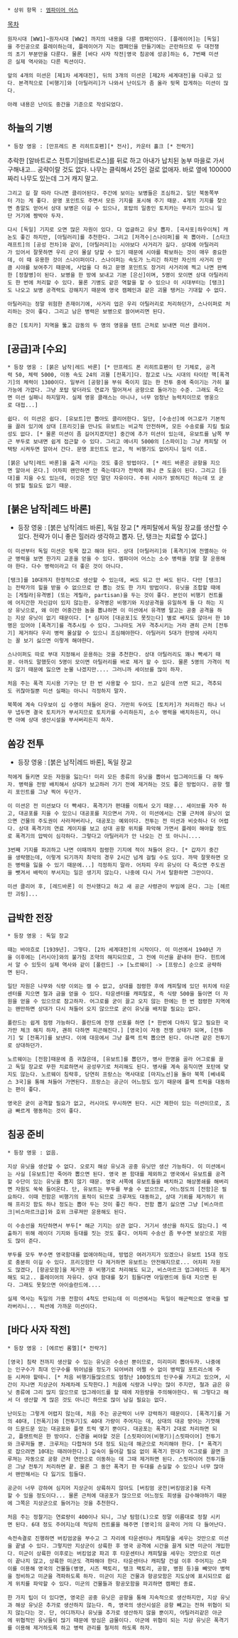  * 상위 항목 : [[엠파이어 어스]]
 

[[목차]]

 원자시대 [WW1]~원자시대 [WW2] 까지의 내용을 다룬 캠페인이다. [플레이어]는 [독일]을 주인공으로 플레이하는데, 플레이어가 지는 캠페인을 만들기에는 곤란하므로 두 대전쟁의 초기 부분만을 다룬다. 물론 [바다 사자 작전|영국 침공에 성공]하는 6, 7번째 미션은 실제 역사와는 다른 픽션이다.

 앞의 4개의 미션은 [제1차 세계대전], 뒤의 3개의 미션은 [제2차 세계대전]을 다루고 있다. 본격적으로 [비행기]와 [아틸러리]가 나와서 난이도가 좀 올라 뒷목 잡게하는 미션이 많다. 

 아래 내용은 난이도 중간을 기준으로 작성되었다.


== 하늘의 기병 ==

 * 등장 영웅 : [만프레드 폰 리히트호펜][* 전사], 카운터 홀크 [* 전략가]

추락한 [알바트로스 전투기|알바트로스]를 뒤로 하고 아내가 납치된 농부 마을로 가서 구해내고... 공략이랄 것도 없다. 나무는 클릭해서 25인 걸로 없애자. 바로 옆에 100000짜리 나무도 있는데 그거 캐지 말고.

 그리고 길 잘 따라 다니면 클리어된다. 주간에 보이는 보병들은 조심하고. 일단 북동쪽부터 가는 게 좋다. 문명 포인트도 주면서 모든 기지를 표시해 주기 때문. 4개의 기지를 찾으면 총알도 얻어서 상대 보병은 이길 수 있으나, 포탑의 일종인 토치카는 무리가 있으니 일단 거기에 짱박아 두자.

 다시 [독일] 기지로 오면 많은 자원이 있다. 다 업글하고 유닛 뽑자. [곡사포|하우이쳐] 캐논도 좋긴 하지만, [아틸러리]를 추천한다. 그리고 [저격수|스나이퍼]를 꼭 뽑아라. [스타크래프트]의 [공성 전차]와 같이, [아틸러리]는 시야보다 사거리가 길다. 상대에 아틸러리가 있어서 잘못하면 우리 군이 몰살 당할 수 있기 때문에 시야를 확보하는 것이 매우 중요한데, 이 때 유용한 것이 스나이퍼이다. 스나이퍼는 속도가 느리긴 하지만 자신의 사거리 만큼 시야를 보여주기 때문에, 사업을 다 하고 문명 포인트도 장거리 사거리에 찍고 나면 완벽한 [정찰병]이 된다. 보병을 한 방에 보내고 기본 [은신]이며, 5명이 모이면 상대 아틸러리도 한 번에 처리할 수 있다. 물론 기병도 같은 역할을 할 수 있으나 이 시대부터는 [탱크]도 나오고 보병 공격력도 강해지기 때문에 영국 캠페인과 같은 괴물 탱커는 기대할 수 없다.

 아틸러리는 정말 위험한 존재이기에, 사거리 업은 우리 아틸러리로 처리하던가, 스나이퍼로 처리하는 것이 좋다. 그리고 남은 병력은 보병으로 쓸어버리면 된다. 

 중간 [토치카] 지역을 뚫고 감동의 두 명의 영웅을 텐트 근처로 보내면 미션 클리어.

== [공급]과 [수요] ==

 * 등장 영웅 : [붉은 남작|레드 바론] [* 만프레드 폰 리히트호펜이 탄 기체로, 공격력 50, 체력 5000, 이동 속도 24의 괴물 [전폭기]다. 참고로 나노 시대의 타이탄 핵[폭격기]의 체력이 1300이다. 일부러 [공항]을 부숴 죽이지 않는 한 전투 중에 죽이기는 가히 불가능에 가깝다. 그냥 포탑 맞더라도 연료가 떨어져서 공항으로 돌아가는 수준. 그래도 죽으면 미션 실패니 하지말자. 실제 영웅 클래스는 아니나, 너무 엄청난 능력치이므로 영웅으로 대접...] 

 쉽다. 이 미션은 쉽다. [유보트]만 뽑아도 클리어한다. 일단, [수송선]에 어그로가 기본적을 끌려 있기에 상대 [프리깃]을 만나도 유보트는 비교적 안전하며, 모든 수송로를 지킬 필요성도 없다. [* 물론 미션이 좀 길어지겠지만] 중간에 추가 미션이 있는데, 유보트를 남쪽 부근 부두로 보내면 쉽게 접근할 수 있다. 그리고 에너지 5000의 [스파이]는 그냥 캐피탈 어택탕 시켜두면 알아서 간다. 문명 포인트도 얻고, 적 비행기도 없어지니 일석 이조.

 [붉은 남작|레드 바론]을 출격 시키는 것도 좋은 방법이다. [* 레드 바론은 공항을 지으면 알아서 온다.] 어차피 왠만하면 안 죽는데다가 전력에 꽤나 큰 도움이 된다. 그리고 [등대]를 지을 수도 있는데, 이것은 짓던 말던 자유이다. 주위 시야가 밝허지긴 하는데 또 굳이 밝힐 필요도 없기 때문.

== [붉은 남작|레드 바론] ==

* 등장 영웅 : [붉은 남작|레드 바론], 독일 장교 [* 캐피탈에서 독일 장교를 생산할 수 있다. 전략가 이니 좋은 힐러라 생각하고 뽑자. 단, 탱크는 치료할 수 없다.]

 이 미션부터 독일 미션은 뒷목 잡고 해야 된다. 상대 [아틸러리]와 [폭격기]에 전멸하는 아군 병력을 보면 한가지 교훈을 얻을 수 있다. 엠파이어 어스는 소수 병력을 정말 잘 운용해야 한다. 다수 병력이라고 더 좋은 것이 아니다.

 [탱크]를 10대까지 한정적으로 생산할 수 있는데, 써도 되고 안 써도 된다. 다만 [탱크]는 전략가의 힐을 받을 수 없으므로 안 뽑는 것도 한 가지 방법이다. 유닛을 조합할 때에는 [게릴라|유격병] (또는 게릴라, partisan)을 두는 것이 좋다. 본인이 비행기 컨트롤에 어지간한 자신감이 있지 않는한. 유격병은 비행기와 지상공격을 유일하게 둘 다 하는 지상 유닛으로, 왜 이런 어중간한 놈을 뽑냐하면 이 미션에서 유격병 말고는 공중 공격을 하는 지상 유닛이 없기 때문이다. [* 심지어 [대공포]도 못짓는다] 별로 쌔지도 않아서 한 10명은 있어야 [폭격기]를 격추시킬 수 있다. 그나마도 겨우 격추시키는 거라 괜히 근처 [전투기] 제거하다 우리 병력 몰살할 수 있으니 조심해야한다. 아틸러리 5대가 한방에 사라지는 꼴 보기 싫으면 이렇게 해야한다.

 스나이퍼도 따로 부대 지정해서 운용하는 것을 추천한다. 상대 아틸러리도 꽤나 빡세기 때문. 아까도 말했듯이 5명이 모이면 아틸러리를 바로 제거 할 수 있다. 물론 5명의 가격이 적지 않기 때문에 잃으면 눈물 나겠지만.... 그러니까 세이브를 많이 하자.

 처음 주는 폭격 지시용 기구는 단 한 번 사용할 수 있다. 쓰고 싶은데 쓰면 되고, 격추되도 귀찮아질뿐 미션 실패는 아니니 걱정하지 말자. 

 북쪽에 계속 다우보이 십 수명이 쳐들어 온다. 가만히 두어도 [토치카]가 처리하긴 하나 너무 냅두면 결국 토치카가 부서지므로 토치카를 수리하든지, 소수 병력을 배치하든지, 아니면 아예 상대 생산시설을 부서버리든지 하자.

== 쏨강 전투 ==

* 등장 영웅 : [붉은 남작|레드 바론], 독일 장교

 적에게 들키면 모든 자원을 잃는다! 미리 모든 종류의 유닛을 뽑아서 업그레이드를 다 해두자. 병력을 전방 배치해서 상대가 보고하러 가기 전에 제거하는 것도 좋은 방법이다. 공항 랠리 포인트를 그냥 찍어 두던가.

 이 미션은 전 미션보다 더 빡세다. 폭격기가 편대를 이뤄서 오기 때문... 세이브를 자주 하고, 대공포를 지을 수 있으니 대공포를 지으면서 가자. 이 미션에서는 건물 근처에 유닛이 없으면 건물의 주도권이 사라져버리나, 대공포는 예외이다. 전투는 전 미션과 비슷하나 더 어렵다. 상대 폭격기의 연료 게이지를 보고 상대 공항 위치를 파악해 가면서 플레이 해야할 정도로 폭격기의 압박이 심각하다. 그렇다고 아틸러리가 안 나오는 건 또 아니니....

 3번째 기지를 파괴하고 나면 이때까지 점령한 기지에 적이 쳐들어 온다. [* 갑자기 중간을 생략했는데, 이렇게 되기까지 최악의 경우 2시간 넘게 걸릴 수도 있다. 까딱 잘못하면 모든 병력을 잃을 수 있기 때문에...] 걱정하지 말라. 어차피 우리 유닛이 다 죽으면 주도권을 뺏겨서 배럭이 부서지는 일은 생기지 않는다. 나중에 다시 가서 탈환하면 그만이다.

 미션 클리어 후, [레드바론] 이 전사했다고 하고 새 공군 사령관이 부임에 온다. 그는 [헤르만 괴링]...

== 급박한 전장 ==

 * 등장 영웅 : 독일 장교

 때는 바야흐로 [1939년]. 그렇다. [2차 세계대전]의 시작이다. 이 미션에서 1940년 가을 이후에는 [러시아]와의 불가침 조약의 해지되므로, 그 전에 미션을 끝내야 한다. 힌트에서 알 수 있듯이 실제 역사와 같이 [폴란드] -> [노르웨이] -> [프랑스] 순으로 공략하면 된다.

 일단 자원은 나무와 식량 이외는 캘 수 없고, 상대를 점령한 후에 캐피탈에 있던 위치에 타운센터를 지으면 철과 금을 얻을 수 있다. 타운센터를 캐피탈로, 즉 식량 500을 들이면 더 자원을 얻을 수 있으므로 참고하자. 어그로를 굳이 끌고 오지 않는 한에는 한 번 점령한 지역에는 왠만하면 상대가 다시 쳐들어 오지 않으므로 굳이 유닛을 배치할 필요는 없다. 

 폴란드는 쉽게 점령 가능하다. 폴란드에 전쟁 선포를 하면 [* 한번에 다하지 말고 필요한 국가만 체크 해지 하자, 괜히 다하면 피곤해진다.] [영국]이 자동 전쟁 상태가 되며, [전투기] 및 [전폭기]를 보낸다. 이에 대응에서 그냥 플랙 트럭 뽑으면 된다. 아니면 같은 전투기로 상대하던가.

 노르웨이는 [전함]때문에 좀 귀찮은데, [유보트]를 뽑던가, 병사 한명을 골라 어그로를 끌고 독일 장교로 무한 치료하면서 공성무기로 처리해도 된다. 병사를 계속 움직이면 포탄에 맞지도 않는다. 노르웨이 침략후, 당연히 프랑스는 역사대로 [마지노선]을 돌아 북쪽 [베네룩스 3국]을 통해 쳐들어 가면된다. 프랑스는 공군이 어느정도 있기 때문에 플랙 트럭을 대동하는 편이 좋다.

 영국은 굳이 공격할 필요가 없고, 러시아도 무시하면 된다. 시간 제한이 있는 미션이므로, 조금 빠르게 행동하는 것이 좋다.

== 침공 준비 ==

 * 등장 영웅 : 없음.

 지상 유닛을 생산할 수 없다. 오로지 해상 유닛과 공중 유닛만 생산 가능하다. 이 미션에서는 사실 [유보트]만 죽어라 뽑으면 된다. 영국 본 함대를 제외하고 영국에서 유보트를 공격할 수단이 있는 유닛을 뽑지 않기 때문. 영국 서쪽에 유보트들을 배치하고 해상봉쇄를 해버리면 자원도 쑥쑥 들어온다. 단, 유보트는 부두를 부술 수 없으므로, 어느정도의 [전함]은 필요하다. 이때 전함은 비행기의 표적이 되므로 크루져도 대동하고, 상대 기뢰를 제거하기 위해 프리깃 함도 하나 정도는 뽑아 두는 것이 좋긴 하다. 전함 뽑기 싫으면 그냥 [비스마르크|비스마르크급]와 호위 크루져만 운용해도 된다. 

 이 수송선을 차단하면서 부두[* 해군 기지는 상관 없다. 거기서 생산을 하지도 않는다.] 색출하기 위해 레이더 기지와 등대를 짓는 것도 좋다. 어차피 수송선 좀 부수면 보상으로 자원도 많이 준다.

 부두를 모두 부수면 영국함대를 없애야하는데, 방법은 여러가지가 있겠으나 유보트 15대 정도로 충분히 이길 수 있다. 프리깃함만 다 제거하면 유보트는 안전해지므로... 어차피 자원도 많겠다, [항공모함]을 제거한 후 비행기로 처리해도 되고, 비스마르크 업그레이드 후 제거해도 되고.. 플레이어의 자유다. 상대 함대를 찾기 힘들다면 아일랜드에 등대 지으면 된다. 그래도 못찾으면 아이슬란드에....

 실제 역사는 독일의 가용 전함이 4척도 안되는데 이 미션에서는 독일이 해군력으로 영국을 발라버리니... 픽션에 가까운 미션이다.


== [바다 사자 작전] ==

 * 등장 영웅 : [에르빈 롬멜][* 전략가]

 [영국] 침략 전까지 생산할 수 있는 유닛은 수송선 뿐이므로, 미리미리 뽑아두자. 나중에는 인구수가 최대 인구수를 뛰어넘을 정도가 되어버려 어쩔 수 없이 병력일 포트리스에 주둔 시켜야 할테니. [* 처음 비행기들많으르도 엄청난 100정도의 인구수룰 가지고 있으며, 시간이 지나면 지상군이 차례차례 도착한다.] 처음에 식량과 나무는 많이 주지만, 철과 금은 유닛 종류에 그리 많지 않으므로 업그레이드를 할 때에 자원량을 주의해야한다. 뭐 그렇다고 해서 더 생산할 게 많은 것도 아니긴 하므로 많이 남길 필요는 없다.

 난이도는 그렇게 어렵지 않는데, 처음 주는 공군력이 너무 강력하기 때문이다. [폭격기]를 거의 40대, [전폭기]와 [전투기]도 40대 가량이 주어지는 데, 상대의 대공 방어는 기껏해야 드문드문 있는 대공포와 플랫 트럭 몇기 뿐이다. 대공포는 폭격기 2대로 처리하면 되고, 플랫트럭은 한 방이다. 신경을 써야할 것은 [스핏파이어(비행기)|스핏파이어] 전투기와 크루저들 뿐. 크루저는 다합쳐야 5대 정도 되는데 해군으로 처리해야 한다. [* 폭격기로 잡으려면 10대는 때려야한다.] 깊숙이 들어갈 필요 없이 폭격기 한대가 어그로를 끌면 크루져는 자동으로 공항 근처 연안으로 이동하는 데 그때 제거하면 된다. 스핏파이어 전투기들은 그냥 전투기 처리하면 끝. 물론 그 동안 폭격기 한 두대를 손실할 수 있으나 너무 많아서 왠만해서는 다 잃기도 힘들다.

 공군이 너무 강하여 심지어 지상군이 상륙하지 않아도 [버킹엄 궁전|버킹엄궁]을 타격할 수 있을 정도이다... 물론 근처에 대공포가 많으므로 어느정도 희생을 감수해야하기 때문에 그쪽은 지상군으로 들어가는 것을 추천한다.

 처음 주는 정찰기는 연료량이 400이나 되니, 그냥 탐험(L)으로 정말 이름대로 정찰 시키면 된다. 6대 정도 주어지는데 적당히 컨트롤을 해주면 [영국]의 윤곽이 거의 다 들어난다. 

 속전속결로 진행하면 버킹엄궁을 부수고 그 자리에 타운센터나 캐피탈을 세우는 것만으로 미션을 끝낼 수 있다. 그렇지만 지상군이 상륙한 후 영국 공격에 시간을 끌게 되면 미군이 개입한다. 미군이 상륙한 이후로는 버킹엄궁 파괴 후 타운센터나 캐피탈을 세우는 것만으로 미션이 끝나지 않고, 상륙한 미군도 격파해야 한다. 타운센터나 캐피탈 건설 이후 주어지는 스파이를 이용해 영국의 건물들(병영, 시즈 팩토리, 탱크 팩토리, 공항, 병원 등)을 빼앗아 병력을 정비하고 미군을 격파하도록 하자. 미군이 지은 건물과 항공모함은 지도상에 표시되므로 쉽게 위치를 파악할 수 있다. 미군의 건물들과 항공모함을 파괴하면 캠페인 종료.

 한 가지 팁이 더 있다면, 영국은 공중 유닛은 공항을 통해 지속적으로 생산하지만, 지상 유닛과 해상 유닛은 추가로 생산하지 않는다. 즉, 영국의 생산시설은 공항 빼고는 전혀 위협이 되지 않는다는 것. 단, 어디까지나 유닛을 추가로 생산하지 않을 뿐이지, 아틸러리같은 아군에 위협적인 유닛들이 많기 때문에 방심은 금물이다. 아군에 위협이 되는 지상 유닛은 폭격기를 이용해 제거하도록 하고 병력 관리를 철저히 하도록 하자.
